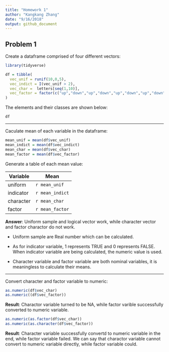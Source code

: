 ```yaml
---
title: "Homework 1"
author: "Kangkang Zhang"
date: "9/16/2018"
output: github_document
---
```


## Problem 1

Create a dataframe comprised of four different vectors:
```r
library(tidyverse)
```

```r

df = tibble(
  vec_unif = runif(10,0,5),
  vec_indict = I(vec_unif > 2),
  vec_char =  letters[seq(1,10)],
  vec_factor = factor(c("up","down","up","down","up","down","up","down","up","down"))
)

```

The elements and their classes are shown below:

```r
df
```
--------------------------

Caculate mean of each variable in the dataframe:
```r
mean_unif = mean(df$vec_unif)
mean_indict = mean(df$vec_indict)
mean_char = mean(df$vec_char)
mean_factor = mean(df$vec_factor)
```

Generate a table of each mean value:

  Variable    |    Mean
------------- | -------------
     uniform  | `r mean_unif`
indicator  | `r mean_indict`
character  | `r mean_char`
factor  | `r mean_factor`

**Answer**: 
Uniform sample and logical vector work, while character vector and factor charactor do not work. 

*   Uniform sample are Real number which can be calculated. 

*   As for indicator variable, 1 represents TRUE and 0 represents FALSE. When indicator variable are being calculated, the numeric value is used. 

*   Character variable and factor  variable are both nominal variables, it is meaningless to calculate their means.

-----------------------------------
Convert character and factor  variable to numeric:
```r
as.numeric(df$vec_char)
as.numeric((df$vec_factor))
```

**Result**: Charactor variable turned to be NA, while factor varible successfully converted to numeric variable.

```r
as.numeric(as.factor(df$vec_char))
as.numeric(as.character(df$vec_factor))
```

**Result**: Character variable successfully convertd to numeric variable in the end, while factor variable failed. We can say that charactor variable cannot convert to numeric variable directly, while factor variable could.